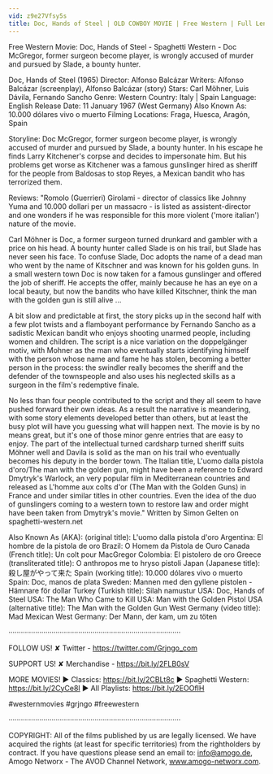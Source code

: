 ```yaml
---
vid: z9e27Vfsy5s
title: Doc, Hands of Steel | OLD COWBOY MOVIE | Free Western | Full Length Movies | Free YouTube Movie
---
```


Free Western Movie: Doc, Hands of Steel - Spaghetti Western - Doc McGregor, former surgeon become player, is wrongly accused of murder and pursued by Slade, a bounty hunter.

Doc, Hands of Steel (1965)
Director: Alfonso Balcázar
Writers: Alfonso Balcázar (screenplay), Alfonso Balcázar (story) 
Stars: Carl Möhner, Luis Dávila, Fernando Sancho
Genre: Western 
Country: Italy | Spain
Language: English
Release Date: 11 January 1967 (West Germany) 
Also Known As: 10.000 dólares vivo o muerto 
Filming Locations: Fraga, Huesca, Aragón, Spain 

Storyline:
Doc McGregor, former surgeon become player, is wrongly accused of murder and pursued by Slade, a bounty hunter. In his escape he finds Larry Kitchener's corpse and decides to impersonate him. But his problems get worse as Kitchener was a famous gunslinger hired as sheriff for the people from Baldosas to stop Reyes, a Mexican bandit who has terrorized them.

Reviews:
"Romolo (Guerrieri) Girolami - director of classics like Johnny Yuma and 10.000 dollari per un massacro - is listed as assistent-director and one wonders if he was responsible for this more violent ('more italian') nature of the movie.

Carl Möhner is Doc, a former surgeon turned drunkard and gambler with a price on his head. A bounty hunter called Slade is on his trail, but Slade has never seen his face. To confuse Slade, Doc adopts the name of a dead man who went by the name of Kitschner and was known for his golden guns. In a small western town Doc is now taken for a famous gunslinger and offered the job of sheriff. He accepts the offer, mainly because he has an eye on a local beauty, but now the bandits who have killed Kitschner, think the man with the golden gun is still alive ...

A bit slow and predictable at first, the story picks up in the second half with a few plot twists and a flamboyant performance by Fernando Sancho as a sadistic Mexican bandit who enjoys shooting unarmed people, including women and children. The script is a nice variation on the doppelgänger motiv, with Mohner as the man who eventually starts identifying himself with the person whose name and fame he has stolen, becoming a better person in the process: the swindler really becomes the sheriff and the defender of the townspeople and also uses his neglected skills as a surgeon in the film's redemptive finale.

No less than four people contributed to the script and they all seem to have pushed forward their own ideas. As a result the narrative is meandering, with some story elements developed better than others, but at least the busy plot will have you guessing what will happen next. The movie is by no means great, but it's one of those minor genre entries that are easy to enjoy. The part of the intellectual turned cardsharp turned sheriff suits Möhner well and Davila is solid as the man on his trail who eventually becomes his deputy in the border town. The Italian title, L'uomo dalla pistola d'oro/The man with the golden gun, might have been a reference to Edward Dmytryk's Warlock, an very popular film in Mediterranean countries and released as L'homme aux colts d'or (The Man with the Golden Guns) in France and under similar titles in other countries. Even the idea of the duo of gunslingers coming to a western town to restore law and order might have been taken from Dmytryk's movie." Written by Simon Gelten on spaghetti-western.net 

Also Known As (AKA):
(original title): L'uomo dalla pistola d'oro
Argentina: El hombre de la pistola de oro
Brazil: O Homem da Pistola de Ouro
Canada (French title): Un colt pour MacGregor
Colombia: El pistolero de oro
Greece (transliterated title): O anthropos me to hryso pistoli
Japan (Japanese title): 殺し屋がやって来た
Spain (working title): 10.000 dólares vivo o muerto
Spain: Doc, manos de plata
Sweden: Mannen med den gyllene pistolen - Hämnare för dollar
Turkey (Turkish title): Silah namustur
USA: Doc, Hands of Steel
USA: The Man Who Came to Kill
USA: Man with the Golden Pistol
USA (alternative title): The Man with the Golden Gun
West Germany (video title): Mad Mexican
West Germany: Der Mann, der kam, um zu töten

····················································································

FOLLOW US!
✘ Twitter - https://twitter.com/Grjngo_com

SUPPORT US!
✘ Merchandise - https://bit.ly/2FLB0sV

MORE MOVIES! 
► Classics: https://bit.ly/2CBLt8c 
► Spaghetti Western: https://bit.ly/2CyCe8I 
► All Playlists: https://bit.ly/2EOOfIH 

#westernmovies #grjngo #freewestern

····················································································

COPYRIGHT: All of the films published by us are legally licensed. We have acquired the rights (at least for specific territories) from the rightholders by contract. If you have questions please send an email to: info@amogo.de, Amogo Networx - The AVOD Channel Network, www.amogo-networx.com.